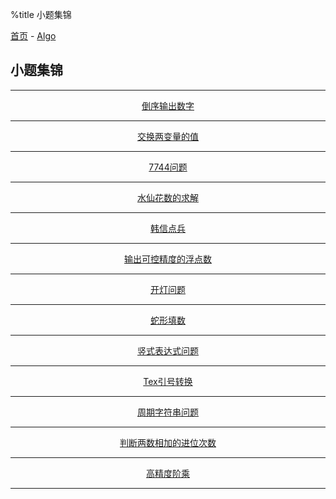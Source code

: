 %title 小题集锦

[[../../../index|首页]] - [[../index|Algo]]
==小题集锦==
----
<center>
[[reverse_order_number|倒序输出数字]]
----
[[replace_two_number|交换两变量的值]]
----
[[7744|7744问题]]
----
[[flower|水仙花数的求解]]
----
[[hanxin|韩信点兵]]
----
[[float_number|输出可控精度的浮点数]]
----
[[lamp|开灯问题]]
----
[[snake_number|蛇形填数]]
----
[[upright_number|竖式表达式问题]]
----
[[tex_quote|Tex引号转换]]
----
[[cycle_string|周期字符串问题]]
----
[[carry_number|判断两数相加的进位次数]]
----
[[high_precision_factorial|高精度阶乘]]
</center>
----
